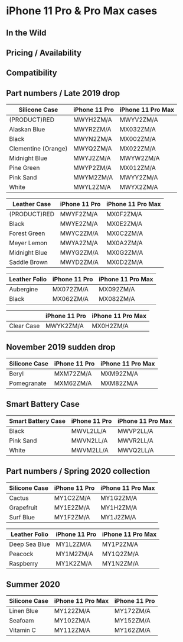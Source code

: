 
# iPhone 11 Pro & Pro Max cases

## In the Wild

## Pricing / Availability

## Compatibility

## Part numbers / Late 2019 drop

| Silicone Case             | iPhone 11 Pro | iPhone 11 Pro Max |
|---------------------------|---------------|-------------------|
| (PRODUCT)RED              | MWYH2ZM/A     | MWYV2ZM/A         |
| Alaskan Blue              | MWYR2ZM/A     | MX032ZM/A         |
| Black                     | MWYN2ZM/A     | MX002ZM/A         |
| Clementine (Orange)       | MWYQ2ZM/A     | MX022ZM/A         |
| Midnight Blue             | MWYJ2ZM/A     | MWYW2ZM/A         |
| Pine Green                | MWYP2ZM/A     | MX012ZM/A         |
| Pink Sand                 | MWYM2ZM/A     | MWYY2ZM/A         |
| White                     | MWYL2ZM/A     | MWYX2ZM/A         |

| Leather Case      | iPhone 11 Pro | iPhone 11 Pro Max |
|-------------------|---------------|-------------------|
| (PRODUCT)RED      | MWYF2ZM/A     | MX0F2ZM/A         |
| Black             | MWYE2ZM/A     | MX0E2ZM/A         |
| Forest Green      | MWYC2ZM/A     | MX0C2ZM/A         |
| Meyer Lemon       | MWYA2ZM/A     | MX0A2ZM/A         |
| Midnight Blue     | MWYG2ZM/A     | MX0G2ZM/A         |
| Saddle Brown      | MWYD2ZM/A     | MX0D2ZM/A         |

| Leather Folio  | iPhone 11 Pro | iPhone 11 Pro Max |
|----------------|---------------|-------------------|
| Aubergine      | MX072ZM/A     | MX092ZM/A         |
| Black          | MX062ZM/A     | MX082ZM/A         |

|             | iPhone 11 Pro | iPhone 11 Pro Max |
|-------------|---------------|-------------------|
| Clear Case  | MWYK2ZM/A     | MX0H2ZM/A         |

## November 2019 sudden drop

| Silicone Case | iPhone 11 Pro | iPhone 11 Pro Max |
|--------------|---------------|-------------------|
| Beryl        | MXM72ZM/A     | MXM92ZM/A         |
| Pomegranate  | MXM62ZM/A     | MXM82ZM/A         |

## Smart Battery Case

| Smart Battery Case | iPhone 11 Pro | iPhone 11 Pro Max |
|---------------------------------------|---------------|-------------------|
| Black                                 | MWVL2LL/A     | MWVP2LL/A         |
| Pink Sand                             | MWVN2LL/A     | MWVR2LL/A         |
| White                                 | MWVM2LL/A     | MWVQ2LL/A         |

## Part numbers / Spring 2020 collection

| Silicone Case | iPhone 11 Pro | iPhone 11 Pro Max |
|---------------|--------------|-------------------|
| Cactus        | MY1C2ZM/A    | MY1G2ZM/A         |
| Grapefruit    | MY1E2ZM/A    | MY1H2ZM/A         |
| Surf Blue     | MY1F2ZM/A    | MY1J2ZM/A         |

| Leather Folio | iPhone 11 Pro | iPhone 11 Pro Max |
|--------------|---------------|-------------------|
| Deep Sea Blue| MY1L2ZM/A     | MY1P2ZM/A         |
| Peacock      | MY1M2ZM/A     | MY1Q2ZM/A         |
| Raspberry    | MY1K2ZM/A     | MY1N2ZM/A         |

## Summer 2020

| Silicone Case  | iPhone 11 Pro Max         | iPhone 11 Pro            |
|---------------------|--------------------------|--------------------------|
| Linen Blue          | MY122ZM/A                | MY172ZM/A                |
| Seafoam             | MY102ZM/A                | MY152ZM/A                |
| Vitamin C           | MY112ZM/A                | MY162ZM/A                |
